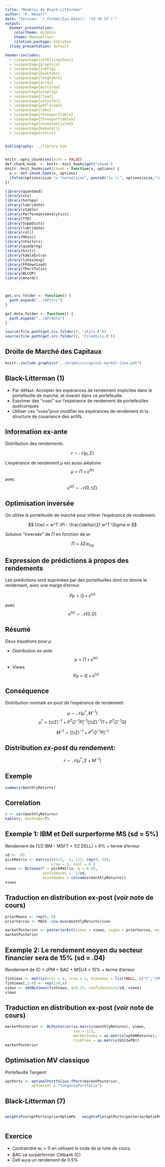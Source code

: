 ```yaml
---
title: "Modèles de Black-Litterman"
author: "P. Hénaff"
date: "Version: `r format(Sys.Date(), '%d %b %Y')`"
output:
  beamer_presentation:
    colortheme: dolphin
    theme: Montpellier
    citation_package: biblatex
  slidy_presentation: default

header-includes:
  - \usepackage[utf8]{inputenc}
  - \usepackage{graphicx}
  - \usepackage{subfig}
  - \usepackage{booktabs}
  - \usepackage{longtable}
  - \usepackage{array}
  - \usepackage{multirow}
  - \usepackage{wrapfig}
  - \usepackage{float}
  - \usepackage{colortbl}
  - \usepackage{pdflscape}
  - \usepackage{tabu}
  - \usepackage{threeparttable}
  - \usepackage{threeparttablex}
  - \usepackage[normalem]{ulem}
  - \usepackage{makecell}
  - \usepackage{xcolor}


bibliography: ../library.bib
---
```


```r
knitr::opts_chunk$set(echo = FALSE)
def.chunk.hook  <- knitr::knit_hooks$get("chunk")
knitr::knit_hooks$set(chunk = function(x, options) {
  x <- def.chunk.hook(x, options)
  ifelse(options$size != "normalsize", paste0("\n \\", options$size,"\n\n", x, "\n\n \\normalsize"), x)
})
```

```r
library(quantmod)
library(xts)
library(hornpa)
library(lubridate)
library(xtable)
library(PerformanceAnalytics)
library(TTR)
library(SuppDists)
library(lubridate)
library(roll)
library(Hmisc)
library(nFactors)
library(quadprog)
library(knitr)
library(kableExtra)
library(latex2exp)
library(FFdownload)
library(fPortfolio)
library(BLCOP)
library(mnormt)



get.src.folder <- function() {
  path.expand("../GP/src")
}

get.data.folder <- function() {
  path.expand("../GP/data")
}

source(file.path(get.src.folder(), 'utils.R'))
source(file.path(get.src.folder(), 'FileUtils.R'))
```

## Droite de Marché des Capitaux

```r
knitr::include_graphics("../Graphics/capital-market-line.pdf")
```


## Black-Litterman (1)

+ Par défaut: Accepter les espérances de rendement implicites dans le
portefeuille de marché, et investir dans ce portefeuille.
+ Exprimer des "vues" sur l'espérance de rendement de portefeuilles quelconques
+ Utiliser ces "vues"pour modifier les espérances de rendement et la structure de covariance des actifs.


## Information ex-ante

Distribution des rendements:

$$
r \sim \mathcal{N}(\mu, \Sigma)
$$

L'espérance de rendement $\mu$ est aussi aléatoire
$$
\mu = \Pi + \epsilon^{(e)}
$$
avec
$$
\epsilon^{(e)} \sim \mathcal{N}(0, \tau \Sigma)
$$

## Optimisation inversée

On utilise le portefeuille de marché pour inférer l'espérance de rendement:

$$
U(w) = w^T \Pi - \frac{\delta}{2} w^T \Sigma w
$$

Solution "inversée" de $\Pi$ en fonction de $w$:

$$
\Pi = \delta \Sigma w_{eq}
$$

## Expression de prédictions à propos des rendements

Les prédictions sont exprimées par des portefeuilles dont on donne le rendement, avec une marge d'erreur.

$$
P \mu = Q + \epsilon^{(v)}
$$

avec
$$
\epsilon^{(v)} \sim \mathcal{N}(0, \Omega)
$$

## Résumé

Deux équations pour $\mu$

* Distribution ex-ante
$$
\mu = \Pi + \epsilon^{(e)}
$$
* Views
$$
P \mu = Q + \epsilon^{(v)}
$$

## Conséquence

Distribution normale *ex-post* de l’espérance de rendement:

$$
\mu \sim \mathcal{N}(\mu^*, M^{-1})
$$
$$
\mu^* = \left[ (\tau \Sigma)^{-1} + P^T\Omega^{-1} P \right]^{-1} \left[ (\tau \Sigma)^{-1} \Pi + P^T\Omega^{-1} Q \right]
$$

$$
M^{-1} = \left[ (\tau \Sigma)^{-1} + P^T\Omega^{-1} P \right]^{-1}
$$


## Distribution *ex-post* du rendement:

$$
r \sim \mathcal{N}(\mu^*, \Sigma + M^{-1})
$$

## Exemple

\tiny
```r
summary(monthlyReturns)
```
\normalsize

## Correlation

\tiny
```r
c <- cor(monthlyReturns)
kable(c, booktabs=T)
```
\normalsize

## Exemple 1: IBM et Dell surperforme MS (sd = 5%)

Rendement de (1/2 IBM - MSFT + 1/2 DELL) = 6% + terme d'erreur


\tiny
```r
sd <- .05
pickMatrix <- matrix(c(1/2, -1, 1/2, rep(0, 3)),
                     nrow = 1, ncol = 6 )
views <- BLViews(P = pickMatrix, q = 0.06,
                 confidences =  1/sd,
                 assetNames = colnames(monthlyReturns))
views
```
\normalsize

## Traduction en distribution ex-post (voir note de cours)

\tiny
```r
priorMeans <- rep(0, 6)
priorVarcov <- MASS::cov.mve(monthlyReturns)$cov

marketPosterior <- posteriorEst(views = views, sigma = priorVarcov, mu = priorMeans, tau = 1/2)
marketPosterior
```
\normalsize

## Exemple 2: Le rendement moyen du secteur financier sera de 15% (sd = .04)

Rendement de (C + JPM + BAC + MS)/4 = 15% + terme d'erreur
\tiny
```r
finViews <- matrix(ncol = 4, nrow = 1, dimnames = list(NULL, c("C","JPM","BAC","MS")))
finViews[,1:4] <- rep(1/4,4)
views <- addBLViews(finViews, q=0.15, confidences=1/sd, views)
views
```
\normalsize

## Traduction en distribution ex-post (voir note de cours)

\tiny
```r
marketPosterior <- BLPosterior(as.matrix(monthlyReturns), views,
                               tau = 1/2,
                               marketIndex = as.matrix(sp500Returns),
                               riskFree = as.matrix(US13wTB))
marketPosterior
```
\normalsize

## Optimisation MV classique

Portefeuille Tangent:

\tiny
```r
optPorts <- optimalPortfolios.fPort(marketPosterior,
            optimizer = "tangencyPortfolio")
```
\normalsize

## Black-Litterman (7)

:::: columns

::: column

```r
weightsPie(optPorts$priorOptimPortfolio)
```
:::

::: column
```r
weightsPie(optPorts$posteriorOptimPortfolio)
```
:::

::::

## Exercice

* Contraindre $w_i > 0$ en utilisant le code de la note de cours.
* BAC va surperformer Citibank (C)
* Dell aura un rendement de 0.5%

